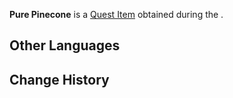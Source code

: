 {{Item Infobox
|id           = 120446
|image        = Item Pure Pinecone.png
|type         = Quest Items
|description  = Much larger than an ordinary Pinecone. It must be because it is purer than an ordinary Pinecone.
|source1      = [[Villains]]
}}
'''Pure Pinecone''' is a [[Quest Item]] obtained during the {{Quest|Villains}}.

==Other Languages==
{{Other Languages|default_hidden=1
|en      = Pure Pinecone
|zhs     = 纯洁松果
|zhs_rm  = Chúnjié Sōngguǒ
|zht     = 純潔松果
|zht_rm  = Chúnjié Sōngguǒ
|ja      = 純潔ナッツ
|ja_rm   = Junketsu Nattsu
|ko      = 순수한 솔방울
|ko_rm   = 
|es      = Piñón puro
|fr      = Pomme de pin pure
|ru      = Чистая шишка
|th      = Pure Pinecone
|vi      = Quả Thông Tinh Khiết
|de      = Reiner Kiefernzapfen
|id      = Pinecone Murni
|pt      = Pinha Pura
|tr      = Saf Çam Kozalağı
|it      = Pigna pura
}}

==Change History==
{{Change History|4.1}}
